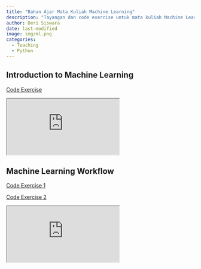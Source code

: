 ```yaml
---
title: "Bahan Ajar Mata Kuliah Machine Learning"
description: "Tayangan dan code exercise untuk mata kuliah Machine Learning"
author: Deri Siswara
date: last-modified 
image: img/ml.png
categories:
  - Teaching
  - Python
---
```


## Introduction to Machine Learning

[Code Exercise](https://drive.google.com/file/d/1zqMxohS_dTCCXkFEz2kNbWyksxg6iX5k/view?usp=sharing)

<iframe class="slides" src="https://derikayz.quarto.pub/ml_w1/#/title-slide"></iframe>

## Machine Learning Workflow

[Code Exercise 1](https://derikayz.quarto.pub/ml_wf_smpl/)

[Code Exercise 2](https://derikayz.quarto.pub/code_exercise_ml_wf/)

<iframe class="slides" src="https://derikayz.quarto.pub/ml_w2/#/title-slide"></iframe>